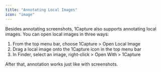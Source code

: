 ```yaml
---
title: "Annotating Local Images"
icon: "image"
---
```


Besides annotating screenshots, 1Capture also supports annotating local images. You can open local images in three ways:
  
1. From the top menu bar, choose 1Capture > Open Local Image  
2. Drag a local image onto the 1Capture icon in the top menu bar  
3. In Finder, select an image, right-click > Open With > 1Capture
  
After that, annotation works just like with screenshots.